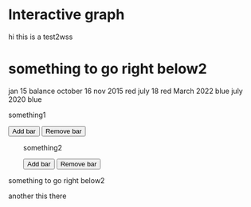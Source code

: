 # Interactive graph

<!-- <style> -->
<!--   * { -->
<!--     font-family: sans-serif; -->
<!--   } -->
<!-- </style> -->

<!-- <div id="plot"> -->
<!-- </div> -->

<!-- <div style="padding-left: 30px;"> -->
<!--   <p></p> -->
<!--   <button type="button" onclick="add()">Add bar</button> -->
<!--   <button type="button" onclick="remove()">Remove bar</button> -->
<!-- </div> -->


<!-- <script src="https://cdn.jsdelivr.net/npm/d3@7"></script> -->
<!-- <script src="scripts/myscript.js"></script> -->



<meta charset="utf-8">

<meta http-equiv="cache-control" content="no-cache" />
<meta http-equiv="Pragma" content="no-cache" />
<meta http-equiv="Expires" content="-1" />

<title>Temporal force-directed graph</title>
<link rel="stylesheet" type="text/css" href="./scripts/inspector.css">
<script type="module">

import define from "./scripts/force_chart_script_js.js";
import {Runtime, Library, Inspector} from "./scripts/runtime.js";

const runtime = new Runtime();
// const main = runtime.module(define, Inspector.into(document.body));
const main = runtime.module(define, Inspector.into(document.getElementById('chart_force')));

// part modified in inspector: add white to text
// .observablehq--undefined{color:var(--syntax_atom);color: white}

</script>

<body>
hi this is a test2wss


<h1>something to go right below2</h1>

<div id="chart_force"></div>

jan 15 balance
october 16
nov 2015 red
july 18 red
March 2022 blue
july 2020 blue



<div id="chart">

  <p>something1</p>
  <button type="button" onclick="add()">Add bar</button>
  <button type="button" onclick="remove()">Remove bar</button>
</div>



<div style="padding-left: 30px;">
  <p>something2</p>
  <button type="button" onclick="add()">Add bar</button>
  <button type="button" onclick="remove()">Remove bar</button>
</div>
<p>something to go right below2
</body>

another this there